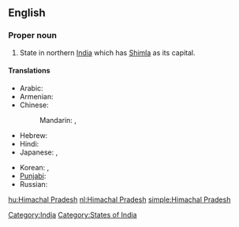 ==English==
{{wikipedia}}

===Proper noun===
{{en-proper noun|sg=[[Himachal]] [[Pradesh]]}}

# State in northern [[India]] which has [[Shimla]] as its capital.

====Translations====
{{trans-top|Himachal Pradesh}}
* Arabic: {{t|ar|هيماجل برديش|m|tr=himaajal bradiish|sc=Arab}}
* Armenian: {{t|hy|Հիմաչալ Պրադեշ|tr=Himačal Pradeš|sc=Armn}}
* Chinese:
*: Mandarin: {{t|zh|喜馬偕爾邦|sc=Hani}},  {{t|zh|喜马偕尔邦|tr=Xǐmǎxié'ěr-bāng|sc=Hani}}
* Hebrew: {{t|he|הימאצ'אל פראדש|sc=Hebr}}
* Hindi: {{t|hi|हिमाचल प्रदेश|tr=himācal pradēś|sc=Deva}}
* Japanese: {{t|ja|ヒマーチャル・プラデーシュ州|tr=Himācharu-Puradēshu-shū|sc=Jpan}},  {{t|ja|ヒマーチャル・プラデーシュ|tr=Himācharu-Puradēshu|sc=Jpan}}
{{trans-mid}}
* Korean: {{t|ko|히마찰프라데시 주|tr=Himachalpeuladesi ju|sc=Kore}},  {{t|ko|히마찰프라데시|tr=Himachalpeuladesi|sc=Kore}}
* [[Punjabi]]: {{t|pa|ਹਿਮਾਚਲ ਪ੍ਰਦੇਸ਼|sc=Guru}}
* Russian: {{t|ru|Химачал-Прадеш|m|tr=Ximačál-Pradéš|sc=Cyrl}}
{{trans-bottom}}

[[Category:India]]
[[Category:States of India]]

[[hu:Himachal Pradesh]]
[[nl:Himachal Pradesh]]
[[simple:Himachal Pradesh]]